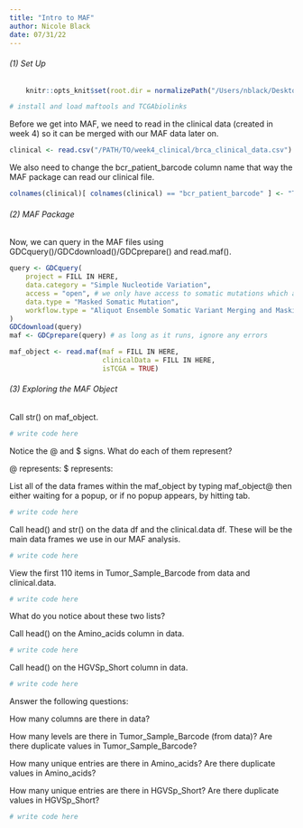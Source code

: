```yaml
---
title: "Intro to MAF"
author: Nicole Black
date: 07/31/22
---
```


###### (1) Set Up

```r
    knitr::opts_knit$set(root.dir = normalizePath("/Users/nblack/Desktop/QBIO_490/qbio_490_nicole/analysis_data/")) 
```

```r
# install and load maftools and TCGAbiolinks
```

Before we get into MAF, we need to read in the clinical data (created in week 4) so it can be merged with our MAF data later on.

```r
clinical <- read.csv("/PATH/TO/week4_clinical/brca_clinical_data.csv")
```

We also need to change the bcr_patient_barcode column name that way the MAF package can read our clinical file.

```r
colnames(clinical)[ colnames(clinical) == "bcr_patient_barcode" ] <- "Tumor_Sample_Barcode"
```

###### (2) MAF Package

Now, we can query in the MAF files using GDCquery()/GDCdownload()/GDCprepare() and read.maf(). 

```r
query <- GDCquery(
    project = FILL IN HERE, 
    data.category = "Simple Nucleotide Variation", 
    access = "open", # we only have access to somatic mutations which are open access
    data.type = "Masked Somatic Mutation", 
    workflow.type = "Aliquot Ensemble Somatic Variant Merging and Masking"
)
GDCdownload(query)
maf <- GDCprepare(query) # as long as it runs, ignore any errors

maf_object <- read.maf(maf = FILL IN HERE, 
                       clinicalData = FILL IN HERE,
                       isTCGA = TRUE)
```

###### (3) Exploring the MAF Object

Call str() on maf_object.

```r
# write code here
```

Notice the @ and $ signs. What do each of them represent?

  @ represents:
  $ represents:
  
List all of the data frames within the maf_object by typing maf_object@ then either waiting for a popup, or if no popup appears, by hitting tab.

```r
# write code here
```

Call head() and str() on the data df and the clinical.data df. These will be the main data frames we use in our MAF analysis.

```r
# write code here
```

View the first 110 items in Tumor_Sample_Barcode from data and clinical.data.

```r
# write code here
```

What do you notice about these two lists?

Call head() on the Amino_acids column in data.

```r
# write code here
```

Call head() on the HGVSp_Short column in data.

```r
# write code here
```

Answer the following questions:
  
  How many columns are there in data?
  
  How many levels are there in Tumor_Sample_Barcode (from data)?
  Are there duplicate values in Tumor_Sample_Barcode?
  
  How many unique entries are there in Amino_acids?
  Are there duplicate values in Amino_acids?
  
  How many unique entries are there in HGVSp_Short?
  Are there duplicate values in HGVSp_Short?

```r
# write code here
```

